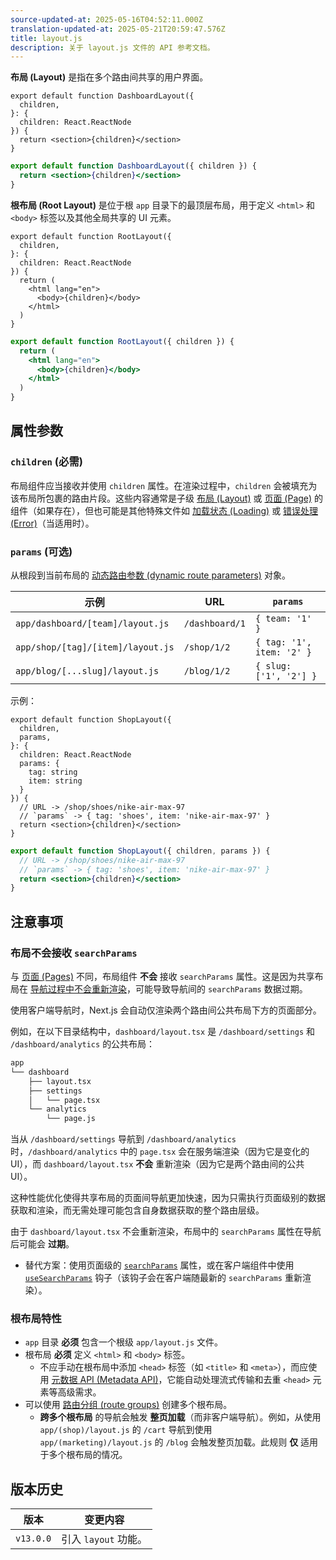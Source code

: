 ```yaml
---
source-updated-at: 2025-05-16T04:52:11.000Z
translation-updated-at: 2025-05-21T20:59:47.576Z
title: layout.js
description: 关于 layout.js 文件的 API 参考文档。
---
```


**布局 (Layout)** 是指在多个路由间共享的用户界面。

```tsx filename="app/dashboard/layout.tsx" switcher
export default function DashboardLayout({
  children,
}: {
  children: React.ReactNode
}) {
  return <section>{children}</section>
}
```

```jsx filename="app/dashboard/layout.js" switcher
export default function DashboardLayout({ children }) {
  return <section>{children}</section>
}
```

**根布局 (Root Layout)** 是位于根 `app` 目录下的最顶层布局，用于定义 `<html>` 和 `<body>` 标签以及其他全局共享的 UI 元素。

```tsx filename="app/layout.tsx" switcher
export default function RootLayout({
  children,
}: {
  children: React.ReactNode
}) {
  return (
    <html lang="en">
      <body>{children}</body>
    </html>
  )
}
```

```jsx filename="app/layout.js" switcher
export default function RootLayout({ children }) {
  return (
    <html lang="en">
      <body>{children}</body>
    </html>
  )
}
```

## 属性参数

### `children` (必需)

布局组件应当接收并使用 `children` 属性。在渲染过程中，`children` 会被填充为该布局所包裹的路由片段。这些内容通常是子级 [布局 (Layout)](/docs/app/building-your-application/routing/pages-and-layouts#pages) 或 [页面 (Page)](/docs/app/building-your-application/routing/pages-and-layouts#pages) 的组件（如果存在），但也可能是其他特殊文件如 [加载状态 (Loading)](/docs/app/building-your-application/routing/loading-ui-and-streaming) 或 [错误处理 (Error)](/docs/app/building-your-application/routing/error-handling)（当适用时）。

### `params` (可选)

从根段到当前布局的 [动态路由参数 (dynamic route parameters)](/docs/app/building-your-application/routing/dynamic-routes) 对象。

| 示例                           | URL            | `params`                  |
| ------------------------------ | -------------- | ------------------------- |
| `app/dashboard/[team]/layout.js`  | `/dashboard/1` | `{ team: '1' }`           |
| `app/shop/[tag]/[item]/layout.js` | `/shop/1/2`    | `{ tag: '1', item: '2' }` |
| `app/blog/[...slug]/layout.js`    | `/blog/1/2`    | `{ slug: ['1', '2'] }`    |

示例：

```tsx filename="app/shop/[tag]/[item]/layout.tsx" switcher
export default function ShopLayout({
  children,
  params,
}: {
  children: React.ReactNode
  params: {
    tag: string
    item: string
  }
}) {
  // URL -> /shop/shoes/nike-air-max-97
  // `params` -> { tag: 'shoes', item: 'nike-air-max-97' }
  return <section>{children}</section>
}
```

```jsx filename="app/shop/[tag]/[item]/layout.js" switcher
export default function ShopLayout({ children, params }) {
  // URL -> /shop/shoes/nike-air-max-97
  // `params` -> { tag: 'shoes', item: 'nike-air-max-97' }
  return <section>{children}</section>
}
```

## 注意事项

### 布局不会接收 `searchParams`

与 [页面 (Pages)](/docs/app/api-reference/file-conventions/page) 不同，布局组件 **不会** 接收 `searchParams` 属性。这是因为共享布局在 [导航过程中不会重新渲染](/docs/app/building-your-application/routing/linking-and-navigating#3-partial-rendering)，可能导致导航间的 `searchParams` 数据过期。

使用客户端导航时，Next.js 会自动仅渲染两个路由间公共布局下方的页面部分。

例如，在以下目录结构中，`dashboard/layout.tsx` 是 `/dashboard/settings` 和 `/dashboard/analytics` 的公共布局：

```txt highight={3} hideLineNumbers
app
└── dashboard
    ├── layout.tsx
    ├── settings
    │   └── page.tsx
    └── analytics
        └── page.js
```

当从 `/dashboard/settings` 导航到 `/dashboard/analytics` 时，`/dashboard/analytics` 中的 `page.tsx` 会在服务端渲染（因为它是变化的 UI），而 `dashboard/layout.tsx` **不会** 重新渲染（因为它是两个路由间的公共 UI）。

这种性能优化使得共享布局的页面间导航更加快速，因为只需执行页面级别的数据获取和渲染，而无需处理可能包含自身数据获取的整个路由层级。

由于 `dashboard/layout.tsx` 不会重新渲染，布局中的 `searchParams` 属性在导航后可能会 **过期**。

- 替代方案：使用页面级的 [`searchParams`](/docs/app/api-reference/file-conventions/page#searchparams-optional) 属性，或在客户端组件中使用 [`useSearchParams`](/docs/app/api-reference/functions/use-search-params) 钩子（该钩子会在客户端随最新的 `searchParams` 重新渲染）。

### 根布局特性

- `app` 目录 **必须** 包含一个根级 `app/layout.js` 文件。
- 根布局 **必须** 定义 `<html>` 和 `<body>` 标签。
  - 不应手动在根布局中添加 `<head>` 标签（如 `<title>` 和 `<meta>`），而应使用 [元数据 API (Metadata API)](/docs/app/api-reference/functions/generate-metadata)，它能自动处理流式传输和去重 `<head>` 元素等高级需求。
- 可以使用 [路由分组 (route groups)](/docs/app/building-your-application/routing/route-groups) 创建多个根布局。
  - **跨多个根布局** 的导航会触发 **整页加载**（而非客户端导航）。例如，从使用 `app/(shop)/layout.js` 的 `/cart` 导航到使用 `app/(marketing)/layout.js` 的 `/blog` 会触发整页加载。此规则 **仅** 适用于多个根布局的情况。

## 版本历史

| 版本       | 变更内容               |
| ---------- | ---------------------- |
| `v13.0.0`  | 引入 `layout` 功能。   |